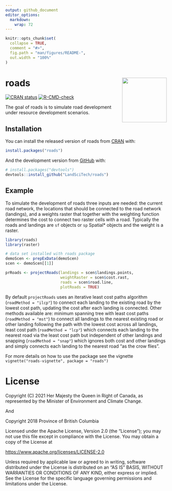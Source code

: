 ```yaml
---
output: github_document
editor_options: 
  markdown: 
    wrap: 72
---
```


<!-- README.md is generated from README.Rmd. Please edit that file -->

```r
knitr::opts_chunk$set(
  collapse = TRUE,
  comment = "#>",
  fig.path = "man/figures/README-",
  out.width = "100%"
)
```

# roads <a href="https://landscitech.github.io/roads/"><img src="man/figures/logo.png" align="right" height="139" /></a>


<!-- badges: start -->

[![CRAN status](https://www.r-pkg.org/badges/version/roads)](https://CRAN.R-project.org/package=roads)
[![R-CMD-check](https://github.com/LandSciTech/roads/actions/workflows/R-CMD-check.yaml/badge.svg)](https://github.com/LandSciTech/roads/actions/workflows/R-CMD-check.yaml)
<!-- badges: end -->

The goal of roads is to simulate road development under resource
development scenarios. 

## Installation

You can install the released version of roads from
[CRAN](https://CRAN.R-project.org) with:

``` r
install.packages("roads")
```

And the development version from
[GitHub](https://github.com/LandSciTech/roads) with:

``` r
# install.packages("devtools")
devtools::install_github("LandSciTech/roads")
```

## Example

To simulate the development of roads three inputs are needed: the current road
network, the locations that should be connected to the road network (landings),
and a weights raster that together with the weighting function determines the
cost to connect two raster cells with a road. Typically the roads and landings
are `sf` objects or `sp` Spatial\* objects and the weight is a raster.

```r
library(roads)
library(raster)

# data set installed with roads package
demoScen <- prepExData(demoScen)
scen <- demoScen[[1]]

prRoads <- projectRoads(landings = scen$landings.points, 
                        weightRaster = scen$cost.rast,
                        roads = scen$road.line, 
                        plotRoads = TRUE) 

```

By default `projectRoads` uses an iterative least cost paths algorithm
(`roadMethod = "ilcp"`) to connect each landing to the existing road by the
lowest cost path, updating the cost after each landing is connected. Other
methods available are: minimum spanning tree with least cost paths (`roadMethod
= "mst"`) to connect all landings to the nearest existing road or other landing
following the path with the lowest cost across all landings, least cost path
(`roadMethod = "lcp"`) which connects each landing to the nearest road via the
least cost path but independent of other landings and snapping (`roadMethod =
"snap"`) which ignores both cost and other landings and simply connects each
landing to the nearest road "as the crow flies".

For more details on how to use the package see the vignette
`vignette("roads-vignette", package = "roads")`

# License

Copyright (C) 2021 Her Majesty the Queen in Right of Canada, as
represented by the Minister of Environment and Climate Change.

And 

Copyright 2018 Province of British Columbia

Licensed under the Apache License, Version 2.0 (the "License"); you may
not use this file except in compliance with the License. You may obtain
a copy of the License at

<https://www.apache.org/licenses/LICENSE-2.0>

Unless required by applicable law or agreed to in writing, software
distributed under the License is distributed on an "AS IS" BASIS,
WITHOUT WARRANTIES OR CONDITIONS OF ANY KIND, either express or implied.
See the License for the specific language governing permissions and
limitations under the License.
